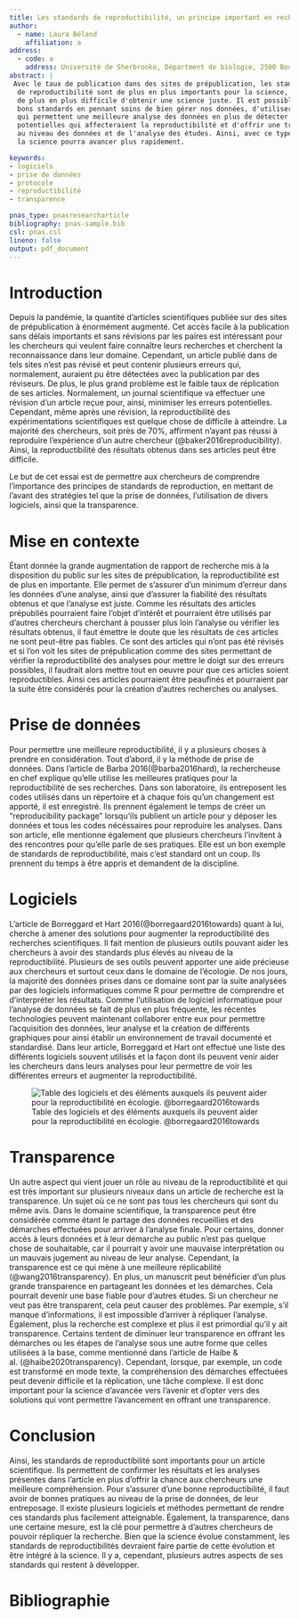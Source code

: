```yaml
---
title: Les standards de reproductibilité, un principe important en recherche.
author:
  - name: Laura Béland
    affiliation: a
address:
  - code: a
    address: Université de Sherbrooke, Départment de biologie, 2500 Boulevard de l'Université, Sherbrooke, Québec, J1K 2R1 
abstract: |
 Avec le taux de publication dans des sites de prépublication, les standards
  de reproductibilité sont de plus en plus importants pour la science, car il est
  de plus en plus difficile d'obtenir une science juste. Il est possible d'avoir des
  bons standards en pennant soins de bien gérer nos données, d'utiliser des logiciels
  qui permettent une meilleure analyse des données en plus de détecter des erreurs
  potentielles qui affecteraient la reproductibilité et d'offrir une transparence
  au niveau des données et de l'analyse des études. Ainsi, avec ce type de standards,
  la science pourra avancer plus rapidement.

keywords:
- logiciels
- prise de données
- protocole
- reproductibilité
- transparence

pnas_type: pnasresearcharticle
bibliography: pnas-sample.bib
csl: pnas.csl
lineno: false
output: pdf_document
---
```


# Introduction

  Depuis la pandémie, la quantité d'articles scientifiques publiée sur des sites de prépublication à énormément augmenté. Cet accès facile à la publication sans délais importants et sans révisions par les paires est intéressant pour les chercheurs qui veulent faire connaître leurs recherches et cherchent la reconnaissance dans leur domaine. Cependant, un article publié dans de tels sites n'est pas révisé et peut contenir plusieurs erreurs qui, normalement, auraient pu être détectées avec la publication par des réviseurs. De plus, le plus grand problème est le faible taux de réplication de ses articles. Normalement, un journal scientifique va effectuer une révision d'un article reçue pour, ainsi, minimiser les erreurs potentielles. Cependant, même après une révision, la reproductibilité des expérimentations scientifiques est quelque chose de difficile à atteindre. La majorité des chercheurs, soit près de 70%, affirment n'ayant pas réussi à reproduire l'expérience d'un autre chercheur (@baker2016reproducibility). Ainsi, la reproductibilité des résultats obtenus dans ses articles peut être difficile.

  Le but de cet essai est de permettre aux chercheurs de comprendre l'importance des principes de standards de reproduction, en mettant de l'avant des stratégies tel que la prise de données, l'utilisation de divers logiciels, ainsi que la transparence.

# Mise en contexte

  Étant donnée la grande augmentation de rapport de recherche mis à la disposition du public sur les sites de prépublication, la reproductibilité est de plus en importante. Elle permet de s'assurer d'un minimum d'erreur dans les données d'une analyse, ainsi que d'assurer la fiabilité des résultats obtenus et que l'analyse est juste. Comme les résultats des articles prépubliés pourraient faire l'objet d'intérêt et pourraient être utilisés par d'autres chercheurs cherchant à pousser plus loin l'analyse ou vérifier les résultats obtenus, il faut émettre le doute que les résultats de ces articles ne sont peut-être pas fiables. Ce sont des articles qui n'ont pas été révisés et si l'on voit les sites de prépublication comme des sites permettant de vérifier la reproductibilité des analyses pour mettre le doigt sur des erreurs possibles, il faudrait alors mettre tout en oeuvre pour que ces articles soient reproductibles. Ainsi ces articles pourraient être peaufinés et pourraient par la suite être considérés pour la création d'autres recherches ou analyses.

# Prise de données

  Pour permettre une meilleure reproductibilité, il y a plusieurs choses à prendre en considération. Tout d'abord, il y la méthode de prise de données. Dans l'article de Barba 2016(@barba2016hard), la rechercheuse en chef explique qu'elle utilise les meilleures pratiques pour la reproductibilité de ses recherches. Dans son laboratoire, ils entreposent les codes utilisés dans un répertoire et à chaque fois qu'un changement est apporté, il est enregistré. Ils prennent également le temps de créer un "reproducibility package" lorsqu'ils publient un article pour y déposer les données et tous les codes nécéssaires pour reproduire les analyses. Dans son article, elle mentionne également que plusieurs chercheurs l'invitent à des rencontres pour qu'elle parle de ses pratiques. Elle est un bon exemple de standards de reproductibilité, mais c'est standard ont un coup. Ils prennent du temps à être appris et demandent de la discipline.

# Logiciels

  L'article de Borreggard et Hart 2016(@borregaard2016towards) quant à lui, cherche à amener des solutions pour augmenter la reproductibilité des recherches scientifiques. Il fait mention de plusieurs outils pouvant aider les chercheurs à avoir des standards plus élevés au niveau de la reproductibilité. Plusieurs de ses outils peuvent apporter une aide précieuse aux chercheurs et surtout ceux dans le domaine de l'écologie. De nos jours, la majorité des données prises dans ce domaine sont par la suite analysées par des logiciels informatiques comme R pour permettre de comprendre et d'interpréter les résultats. Comme l'utilisation de logiciel informatique pour l'analyse de données se fait de plus en plus fréquente, les récentes technologies peuvent maintenant collaborer entre eux pour permettre l'acquisition des données, leur analyse et la création de différents graphiques pour ainsi établir un environnement de travail documenté et standardisé. Dans leur article, Borreggard et Hart ont effectué une liste des différents logiciels souvent utilisés et la façon dont ils peuvent venir aider les chercheurs dans leurs analyses pour leur permettre de voir les différentes erreurs et augmenter la reproductibilité.

![Table des logiciels et des éléments auxquels ils peuvent aider pour la reproductibilité en écologie. @borregaard2016towards](images/Borregaard2016.png)

# Transparence

  Un autre aspect qui vient jouer un rôle au niveau de la reproductibilité et qui est très important sur plusieurs niveaux dans un article de recherche est la transparence. Un sujet où ce ne sont pas tous les chercheurs qui sont du même avis. Dans le domaine scientifique, la transparence peut être considérée comme étant le partage des données recueillies et des démarches effectuées pour arriver à l'analyse finale. Pour certains, donner accès à leurs données et à leur démarche au public n'est pas quelque chose de souhaitable, car il pourrait y avoir une mauvaise interprétation ou un mauvais jugement au niveau de leur analyse. Cependant, la transparence est ce qui mène à une meilleure réplicabilité (@wang2016transparency). En plus, un manuscrit peut bénéficier d'un plus grande transparence en partageant les données et les démarches. Cela pourrait devenir une base fiable pour d'autres études. Si un chercheur ne veut pas être transparent, cela peut causer des problèmes. Par exemple, s'il manque d'informations, il est impossible d'arriver à répliquer l'analyse. Également, plus la recherche est complexe et plus il est primordial qu'il y ait transparence. Certains tentent de diminuer leur transparence en offrant les démarches ou les étapes de l'analyse sous une autre forme que celles utilisées à la base, comme mentionné dans l'article de Haibe & al. (@haibe2020transparency). Cependant, lorsque, par exemple, un code est transformé en mode texte, la compréhension des démarches effectuées peut devenir difficile et la réplication, une tâche complexe. Il est donc important pour la science d'avancée vers l'avenir et d'opter vers des solutions qui vont permettre l'avancement en offrant une transparence.

# Conclusion

  Ainsi, les standards de reproductibilité sont importants pour un article scientifique. Ils permettent de confirmer les résultats et les analyses présentes dans l'article en plus d'offrir la chance aux chercheurs une meilleure compréhension. Pour s'assurer d'une bonne reproductibilité, il faut avoir de bonnes pratiques au niveau de la prise de données, de leur entreposage. Il existe plusieurs logiciels et méthodes permettant de rendre ces standards plus facilement atteignable. Également, la transparence, dans une certaine mesure, est la clé pour permettre à d'autres chercheurs de pouvoir répliquer la recherche. Bien que la science évolue constamment, les standards de reproductibilités devraient faire partie de cette évolution et être intégré à la science. Il y a, cependant, plusieurs autres aspects de ses standards qui restent à développer.

\newpage

# Bibliographie {.unnumbered}
